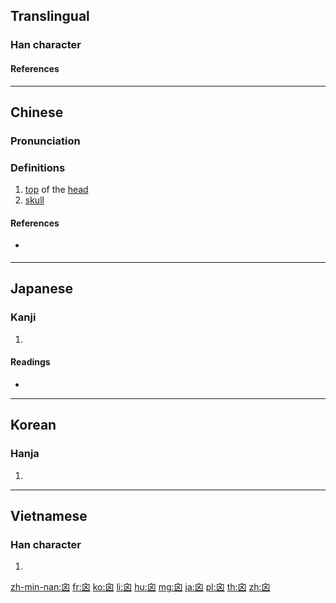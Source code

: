 {{character info/new}}

==Translingual==

===Han character===
{{Han char|rn=31|rad=囗|as=03|sn=6|four=26000|canj=HWK|ids=⿱丿龱}}

====References====
{{Han ref|kx=0216.270|dkj=04691|dj=0444.010|hdz=10713.030|uh=56DF|ud=22239|bh=C9C7|bd=51655}}

----

==Chinese==
{{zh-forms}}

===Pronunciation===
{{zh-pron
|m=xìn
|c=seon3
|mn=sìn
|mc=y
|oc=y
|ma=
|cat=n
}}

===Definitions===
# [[top]] of the [[head]]
# [[skull]]

====References====
* {{qualifier|Min Nan}} {{thcwd|2136}}

----

==Japanese==

===Kanji===
{{ja-kanji|grade=|rs=囗03}}

# {{defn|lang=ja|sort=囗03}}

====Readings====
* {{ja-readings|on=[[しん]] (shin), [[し]] (shi)|kun=[[ひよめき]] (hiyomeki)}}

----

==Korean==

===Hanja===
{{ko-hanja|hangeul=신|rv=sin|mr=sin|y=sin}}

# {{defn|lang=ko|sort=囗03}}

----

==Vietnamese==

===Han character===
{{vi-hantu|[[tín]]|rs=囗03}}

# {{defn|lang=vi|sort=囗03}}

[[zh-min-nan:囟]]
[[fr:囟]]
[[ko:囟]]
[[li:囟]]
[[hu:囟]]
[[mg:囟]]
[[ja:囟]]
[[pl:囟]]
[[th:囟]]
[[zh:囟]]